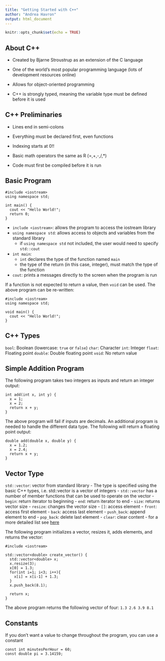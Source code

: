 ```yaml
---
title: "Getting Started with C++"
author: "Andrea Havron"
output: html_document
---
```


```r
knitr::opts_chunk$set(echo = TRUE)
```

## About C++

- Created by Bjarne Stroustrup as an extension of the C language

- One of the world's most popular programming language (lots of development resources online)

- Allows for object-oriented programming

- C++ is strongly typed, meaning the variable type must be defined before it is used


## C++ Preliminaries

- Lines end in semi-colons

- Everything must be declared first, even functions

- Indexing starts at 0!!

- Basic math operators the same as R (=,+,-,/,*)

- Code must first be compiled before it is run

## Basic Program

```Rcpp
#include <iostream>
using namespace std;

int main() {
  cout << "Hello World!";
  return 0;
}
```

- `include <iostream>`: allows the program to access the iostream library 
- `using namespace std`: allows access to objects and variables from the standard library
  - if `using namespace std` not included, the user would need to specify `std::cout`
- `int main`: 
  - `int` declares the type of the function named `main`
  - the type of the return (in this case, integer), must match the type of the function
- `cout`: prints a messages directly to the screen when the program is run

If a function is not expected to return a value, then `void` can be used. The above program can be re-written:
```Rcpp
#include <iostream>
using namespace std;

void main() {
  cout << "Hello World!";
}
```

## C++ Types

`bool`: Boolean (lowercase: `true` or `false`)
`char`: Character
`int`: Integer
`float`: Floating point
`double`: Double floating point
`void`: No return value
 
## Simple Addition Program

The following program takes two integers as inputs and return an integer output:
```Rcpp
int add(int x, int y) {
  x = 1;
  x = 2;
  return x + y;
}
```

The above program will fail if inputs are decimals. An additional program is needed to handle the different data type. The following will return a floating point output:
```Rcpp
double add(double x, double y) {
  x = 1.2;
  x = 2.4;
  return x + y;
}
```

## Vector Type 
`std::vector`: vector from standard library 
  - The type is specified using the basic C++ types, i.e. std::vector<int> is a vector of integers
  - `std::vector` has a number of member functions that can be used to operate on the vector
    - `begin`: return iterator to beginning
    - `end`: return iterator to end
    - `size`: returns vector size
    - `resize`: changes the vector size
    - `[]`: access element
    - `front`: access first element
    - `back`: access last element
    - `push_back`: append element to end
    - `pop_back`: delete last element
    - `clear`: clear content
    - for a more detailed list see [here](https://cplusplus.com/reference/vector/vector/)

The following program initializes a vector, resizes it, adds elements, and returns the vector:
```Rcpp
#include <iostream>

std::vector<double> create_vector() {
  std::vector<double> x;
  x.resize(3);
  x[0] = 1.3;
  for(int i=1; i<3; i++){
    x[i] = x[i-1] + 1.3;
  }
  x.push_back(8.1);
  
  return x;
}
```
The above program returns the following vector of four: `1.3 2.6 3.9 8.1`

## Constants

If you don't want a value to change throughout the program, you can use a constant
```Rcpp
const int minutesPerHour = 60;
const double pi = 3.14159;
```
